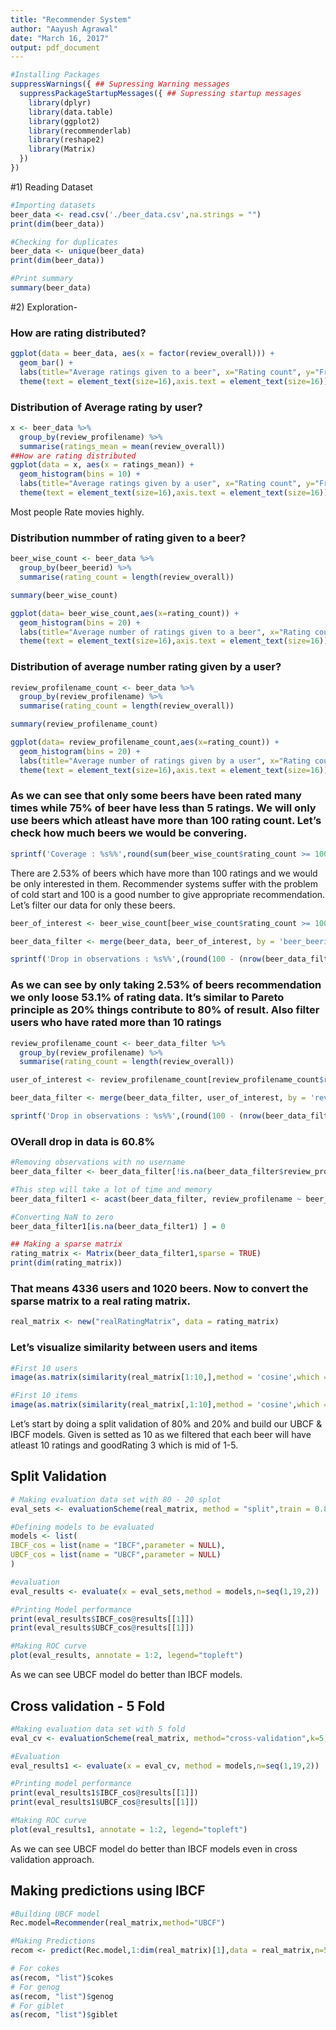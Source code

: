 ```yaml
---
title: "Recommender System"
author: "Aayush Agrawal"
date: "March 16, 2017"
output: pdf_document
---
```


```r

#Installing Packages
suppressWarnings({ ## Supressing Warning messages
  suppressPackageStartupMessages({ ## Supressing startup messages
    library(dplyr)
    library(data.table)
    library(ggplot2)
    library(recommenderlab)
    library(reshape2)
    library(Matrix)
  })
})

```

#1) Reading Dataset

```r
#Importing datasets
beer_data <- read.csv('./beer_data.csv',na.strings = "")
print(dim(beer_data))

#Checking for duplicates
beer_data <- unique(beer_data)
print(dim(beer_data))

#Print summary
summary(beer_data)
```

#2) Exploration- 

### How are rating distributed?
```r
ggplot(data = beer_data, aes(x = factor(review_overall))) + 
  geom_bar() +
  labs(title="Average ratings given to a beer", x="Rating count", y="Frequency") +
  theme(text = element_text(size=16),axis.text = element_text(size=16))
```

### Distribution of Average rating by user?
```r
x <- beer_data %>%
  group_by(review_profilename) %>%
  summarise(ratings_mean = mean(review_overall))
##How are rating distributed
ggplot(data = x, aes(x = ratings_mean)) + 
  geom_histogram(bins = 10) +
  labs(title="Average ratings given by a user", x="Rating count", y="Frequency") +
  theme(text = element_text(size=16),axis.text = element_text(size=16))
```

Most people Rate movies highly. 

### Distribution nummber of rating given to a beer?
```r
beer_wise_count <- beer_data %>%
  group_by(beer_beerid) %>%
  summarise(rating_count = length(review_overall))

summary(beer_wise_count)

ggplot(data= beer_wise_count,aes(x=rating_count)) + 
  geom_histogram(bins = 20) +
  labs(title="Average number of ratings given to a beer", x="Rating count", y="Frequency") +
  theme(text = element_text(size=16),axis.text = element_text(size=16))
```

### Distribution of average number rating given by a user?
```r
review_profilename_count <- beer_data %>%
  group_by(review_profilename) %>%
  summarise(rating_count = length(review_overall))

summary(review_profilename_count)

ggplot(data= review_profilename_count,aes(x=rating_count)) + 
  geom_histogram(bins = 20) +
  labs(title="Average number of ratings given by a user", x="Rating count", y="Frequency") +
  theme(text = element_text(size=16),axis.text = element_text(size=16))
```


### As we can see that only some beers have been rated many times while 75% of beer have less than 5 ratings. We will only use beers which atleast have more than 100 rating count. Let's check how much beers we would be convering.

```r
sprintf('Coverage : %s%%',round(sum(beer_wise_count$rating_count >= 100)*100 / nrow(beer_wise_count),2))
```

There are 2.53% of beers which have more than 100 ratings and we would be only interested in them. Recommender systems suffer with the problem of cold start and 100 is a good number to give appropriate recommendation. Let's filter our data for only these beers.

```r
beer_of_interest <- beer_wise_count[beer_wise_count$rating_count >= 100,'beer_beerid']

beer_data_filter <- merge(beer_data, beer_of_interest, by = 'beer_beerid')

sprintf('Drop in observations : %s%%',(round(100 - (nrow(beer_data_filter)*100/nrow(beer_data)),2)))
```

### As we can see by only taking 2.53% of beers recommendation we only loose 53.1% of rating data. It's similar to Pareto principle as 20% things contribute to 80% of result. Also filter users who have rated more than 10 ratings

```r
review_profilename_count <- beer_data_filter %>%
  group_by(review_profilename) %>%
  summarise(rating_count = length(review_overall))

user_of_interest <- review_profilename_count[review_profilename_count$rating_count > 10,'review_profilename']

beer_data_filter <- merge(beer_data_filter, user_of_interest, by = 'review_profilename')

sprintf('Drop in observations : %s%%',(round(100 - (nrow(beer_data_filter)*100/nrow(beer_data)),2)))
```

### OVerall drop in data is 60.8%

```r
#Removing observations with no username
beer_data_filter <- beer_data_filter[!is.na(beer_data_filter$review_profilename),]

#This step will take a lot of time and memory
beer_data_filter1 <- acast(beer_data_filter, review_profilename ~ beer_beerid,value.var = 'review_overall',fun.aggregate=mean)

#Converting NaN to zero
beer_data_filter1[is.na(beer_data_filter1) ] = 0

## Making a sparse matrix
rating_matrix <- Matrix(beer_data_filter1,sparse = TRUE)
print(dim(rating_matrix))
``` 

### That means 4336 users and 1020 beers. Now to convert the sparse matrix to a real rating matrix.
```r
real_matrix <- new("realRatingMatrix", data = rating_matrix)
```


### Let's visualize similarity between users and items
```r
#First 10 users
image(as.matrix(similarity(real_matrix[1:10,],method = 'cosine',which = 'users')))

#First 10 items
image(as.matrix(similarity(real_matrix[,1:10],method = 'cosine',which = 'items')))
```

Let's start by doing a split validation of 80% and 20% and build our UBCF & IBCF models. Given is setted as 10 as we filtered that each beer will have atleast 10 ratings and goodRating 3 which is mid of 1-5.

## Split Validation
```r
# Making evaluation data set with 80 - 20 splot
eval_sets <- evaluationScheme(real_matrix, method = "split",train = 0.8, given = 10,goodRating = 3)

#Defining models to be evaluated
models <- list(
IBCF_cos = list(name = "IBCF",parameter = NULL),
UBCF_cos = list(name = "UBCF",parameter = NULL)
)

#evaluation
eval_results <- evaluate(x = eval_sets,method = models,n=seq(1,19,2))

#Printing Model performance
print(eval_results$IBCF_cos@results[[1]])
print(eval_results$UBCF_cos@results[[1]])

#Making ROC curve 
plot(eval_results, annotate = 1:2, legend="topleft")
```

As we can see UBCF model do better than IBCF models.  

## Cross validation - 5 Fold
```r
#Making evaluation data set with 5 fold
eval_cv <- evaluationScheme(real_matrix, method="cross-validation",k=5,  given = 10, goodRating = 3)

#Evaluation
eval_results1 <- evaluate(x = eval_cv, method = models,n=seq(1,19,2))

#Printing model performance
print(eval_results1$IBCF_cos@results[[1]])
print(eval_results1$UBCF_cos@results[[1]])

#Making ROC curve
plot(eval_results1, annotate = 1:2, legend="topleft")
```


As we can see UBCF model do better than IBCF models even in cross validation approach.

## Making predictions using IBCF 
```r
#Building UBCF model
Rec.model=Recommender(real_matrix,method="UBCF")

#Making Predictions
recom <- predict(Rec.model,1:dim(real_matrix)[1],data = real_matrix,n=5)

# For cokes
as(recom, "list")$cokes
# For genog
as(recom, "list")$genog
# For giblet
as(recom, "list")$giblet
```


